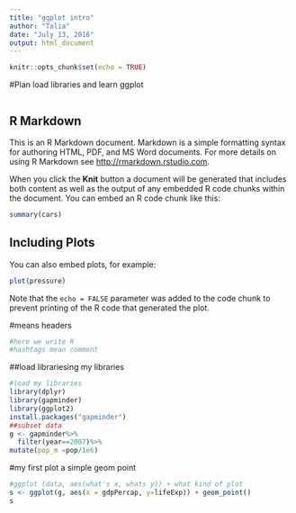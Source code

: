 ```yaml
---
title: "ggplot intro"
author: "Talia"
date: "July 13, 2016"
output: html_document
---
```


```r
knitr::opts_chunk$set(echo = TRUE)
```
#Plan
load libraries and learn ggplot
```r

```
## R Markdown

This is an R Markdown document. Markdown is a simple formatting syntax for authoring HTML, PDF, and MS Word documents. For more details on using R Markdown see <http://rmarkdown.rstudio.com>.

When you click the **Knit** button a document will be generated that includes both content as well as the output of any embedded R code chunks within the document. You can embed an R code chunk like this:

```r
summary(cars)
```

## Including Plots

You can also embed plots, for example:

```r
plot(pressure)
```

Note that the `echo = FALSE` parameter was added to the code chunk to prevent printing of the R code that generated the plot.


#means headers
```r
#here we write R
#hashtags mean comment


```

##load librariesing my libraries
```r
#load my libraries
library(dplyr)
library(gapminder)
library(ggplot2)
install.packages("gapminder")
##subset data
g <- gapminder%>%
  filter(year==2007)%>%
mutate(pop_m =pop/1e6)
```
#my first plot
a simple geom point
```r
#ggplot (data, aes(what's x, whats y)) + what kind of plot
s <- ggplot(g, aes(x = gdpPercap, y=lifeExp)) + geom_point()
s
```


